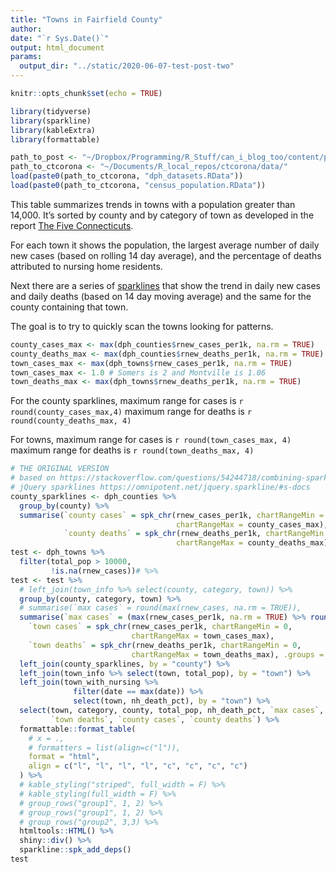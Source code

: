```yaml
---
title: "Towns in Fairfield County"
author: 
date: "`r Sys.Date()`"
output: html_document
params: 
  output_dir: "../static/2020-06-07-test-post-two"
---
```


```r
knitr::opts_chunk$set(echo = TRUE)
```
```r
library(tidyverse)
library(sparkline)
library(kableExtra)
library(formattable)
```
```r
path_to_post <- "~/Dropbox/Programming/R_Stuff/can_i_blog_too/content/post/2020-03-29-covid19-cases-in-connecticut/"
path_to_ctcorona <- "~/Documents/R_local_repos/ctcorona/data/"
load(paste0(path_to_ctcorona, "dph_datasets.RData"))
load(paste0(path_to_ctcorona, "census_population.RData"))
```
This table summarizes trends in towns with a population greater than 14,000. It's sorted by county and by category of town as
developed in the report [The Five Connecticuts](https://ctdatahaven.org/sites/ctdatahaven/files/UConnCPR%20Changing%20Demographics-5%20CTs%202004.pdf).

For each town it shows the population, the largest average number of daily new cases
(based on rolling 14 day average), and the percentage of deaths
attributed to nursing home residents. 

Next there are a series of [sparklines](https://en.wikipedia.org/wiki/Sparkline)
that show the trend in daily new cases and daily deaths (based on 
14 day moving average) and the same for the county containing that
town. 

The goal is to try to quickly scan the towns looking for patterns.

```r
county_cases_max <- max(dph_counties$rnew_cases_per1k, na.rm = TRUE)
county_deaths_max <- max(dph_counties$rnew_deaths_per1k, na.rm = TRUE)
town_cases_max <- max(dph_towns$rnew_cases_per1k, na.rm = TRUE)
town_cases_max <- 1.0 # Somers is 2 and Montville is 1.06
town_deaths_max <- max(dph_towns$rnew_deaths_per1k, na.rm = TRUE)

```

For the county sparklines, maximum range for cases is `r round(county_cases_max,4)`
maximum range for deaths is `r round(county_deaths_max, 4)`

For towns, maximum range for cases is `r round(town_cases_max, 4)`
maximum range for deaths is `r round(town_deaths_max, 4)`


```r
# THE ORIGINAL VERSION
# based on https://stackoverflow.com/questions/54244718/combining-sparkline-in-kableextra-table
# jQuery sparklines https://omnipotent.net/jquery.sparkline/#s-docs
county_sparklines <- dph_counties %>% 
  group_by(county) %>% 
  summarise(`county cases` = spk_chr(rnew_cases_per1k, chartRangeMin = 0,
                                     chartRangeMax = county_cases_max),
            `county deaths` = spk_chr(rnew_deaths_per1k, chartRangeMin = 0,
                                     chartRangeMax = county_deaths_max), .groups = "drop")
test <- dph_towns %>%
  filter(total_pop > 10000,
         !is.na(rnew_cases))# %>%
test <- test %>% 
  # left_join(town_info %>% select(county, category, town)) %>% 
  group_by(county, category, town) %>% 
  # summarise(`max cases` = round(max(rnew_cases, na.rm = TRUE)),
  summarise(`max cases` = (max(rnew_cases_per1k, na.rm = TRUE) %>% round(4)),
    `town cases` = spk_chr(rnew_cases_per1k, chartRangeMin = 0, 
                           chartRangeMax = town_cases_max),
    `town deaths` = spk_chr(rnew_deaths_per1k, chartRangeMin = 0, 
                           chartRangeMax = town_deaths_max), .groups = "drop") %>% 
  left_join(county_sparklines, by = "county") %>% 
  left_join(town_info %>% select(town, total_pop), by = "town") %>% 
  left_join(town_with_nursing %>% 
              filter(date == max(date)) %>% 
              select(town, nh_death_pct), by = "town") %>% 
  select(town, category, county, total_pop, nh_death_pct, `max cases`, `town cases`,
         `town deaths`, `county cases`, `county deaths`) %>% 
  formattable::format_table(
    # x = .,
    # formatters = list(align=c("l")),
    format = "html",
    align = c("l", "l", "l", "l", "c", "c", "c", "c")
  ) %>%
  # kable_styling("striped", full_width = F) %>%
  # kable_styling(full_width = F) %>%
  # group_rows("group1", 1, 2) %>%
  # group_rows("group1", 1, 2) %>%
  # group_rows("group2", 3,3) %>%
  htmltools::HTML() %>%
  shiny::div() %>%
  sparkline::spk_add_deps()
test
```



